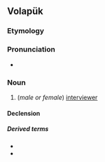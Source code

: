 ==Volapük==

===Etymology===
{{suffix|bespik|an|lang=vo}}

===Pronunciation===
* {{IPA|[bespiˈkan]|lang=vo}}

===Noun===
{{vo-noun}}

# (''male or female'') [[interviewer]]

====Declension====
{{vo-decl-noun}}

=====Derived terms=====
* {{l|vo|hibespikan}}
* {{l|vo|jibespikan}}